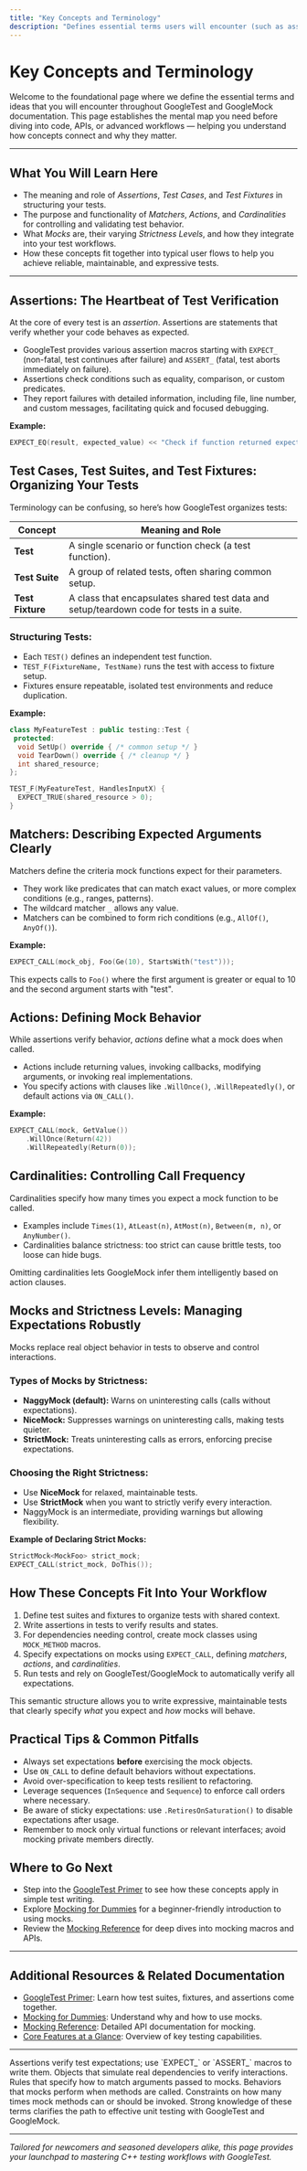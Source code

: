 ```yaml
---
title: "Key Concepts and Terminology"
description: "Defines essential terms users will encounter (such as assertions, test cases, fixtures, matchers, actions, cardinalities, mocks, strictness levels), and describes how each concept fits into user workflows, helping new users build a mental map before reading code or API references."
---
```


# Key Concepts and Terminology

Welcome to the foundational page where we define the essential terms and ideas that you will encounter throughout GoogleTest and GoogleMock documentation. This page establishes the mental map you need before diving into code, APIs, or advanced workflows — helping you understand how concepts connect and why they matter.

---

## What You Will Learn Here

- The meaning and role of *Assertions*, *Test Cases*, and *Test Fixtures* in structuring your tests.
- The purpose and functionality of *Matchers*, *Actions*, and *Cardinalities* for controlling and validating test behavior.
- What *Mocks* are, their varying *Strictness Levels*, and how they integrate into your test workflows.
- How these concepts fit together into typical user flows to help you achieve reliable, maintainable, and expressive tests.

---

## Assertions: The Heartbeat of Test Verification

At the core of every test is an *assertion*. Assertions are statements that verify whether your code behaves as expected.

- GoogleTest provides various assertion macros starting with `EXPECT_` (non-fatal, test continues after failure) and `ASSERT_` (fatal, test aborts immediately on failure).
- Assertions check conditions such as equality, comparison, or custom predicates.
- They report failures with detailed information, including file, line number, and custom messages, facilitating quick and focused debugging.

**Example:**
```cpp
EXPECT_EQ(result, expected_value) << "Check if function returned expected value";
```


## Test Cases, Test Suites, and Test Fixtures: Organizing Your Tests

Terminology can be confusing, so here’s how GoogleTest organizes tests:

| Concept           | Meaning and Role                                       |
|-------------------|-------------------------------------------------------|
| **Test**          | A single scenario or function check (a test function).|
| **Test Suite**    | A group of related tests, often sharing common setup. |
| **Test Fixture**  | A class that encapsulates shared test data and setup/teardown code for tests in a suite.

### Structuring Tests:

- Each `TEST()` defines an independent test function.
- `TEST_F(FixtureName, TestName)` runs the test with access to fixture setup.
- Fixtures ensure repeatable, isolated test environments and reduce duplication.

**Example:**
```cpp
class MyFeatureTest : public testing::Test {
 protected:
  void SetUp() override { /* common setup */ }
  void TearDown() override { /* cleanup */ }
  int shared_resource;
};

TEST_F(MyFeatureTest, HandlesInputX) {
  EXPECT_TRUE(shared_resource > 0);
}
```


## Matchers: Describing Expected Arguments Clearly

Matchers define the criteria mock functions expect for their parameters.

- They work like predicates that can match exact values, or more complex conditions (e.g., ranges, patterns).
- The wildcard matcher `_` allows any value.
- Matchers can be combined to form rich conditions (e.g., `AllOf()`, `AnyOf()`).

**Example:**
```cpp
EXPECT_CALL(mock_obj, Foo(Ge(10), StartsWith("test")));
```

This expects calls to `Foo()` where the first argument is greater or equal to 10 and the second argument starts with "test".


## Actions: Defining Mock Behavior

While assertions verify behavior, *actions* define what a mock does when called.

- Actions include returning values, invoking callbacks, modifying arguments, or invoking real implementations.
- You specify actions with clauses like `.WillOnce()`, `.WillRepeatedly()`, or default actions via `ON_CALL()`.

**Example:**
```cpp
EXPECT_CALL(mock, GetValue())
    .WillOnce(Return(42))
    .WillRepeatedly(Return(0));
```


## Cardinalities: Controlling Call Frequency

Cardinalities specify how many times you expect a mock function to be called.

- Examples include `Times(1)`, `AtLeast(n)`, `AtMost(n)`, `Between(m, n)`, or `AnyNumber()`.
- Cardinalities balance strictness: too strict can cause brittle tests, too loose can hide bugs.

Omitting cardinalities lets GoogleMock infer them intelligently based on action clauses.


## Mocks and Strictness Levels: Managing Expectations Robustly

Mocks replace real object behavior in tests to observe and control interactions.

### Types of Mocks by Strictness:

- **NaggyMock (default):** Warns on uninteresting calls (calls without expectations).
- **NiceMock:** Suppresses warnings on uninteresting calls, making tests quieter.
- **StrictMock:** Treats uninteresting calls as errors, enforcing precise expectations.

### Choosing the Right Strictness:

- Use **NiceMock** for relaxed, maintainable tests.
- Use **StrictMock** when you want to strictly verify every interaction.
- NaggyMock is an intermediate, providing warnings but allowing flexibility.

**Example of Declaring Strict Mocks:**
```cpp
StrictMock<MockFoo> strict_mock;
EXPECT_CALL(strict_mock, DoThis());
```


## How These Concepts Fit Into Your Workflow

1. Define test suites and fixtures to organize tests with shared context.
2. Write assertions in tests to verify results and states.
3. For dependencies needing control, create mock classes using `MOCK_METHOD` macros.
4. Specify expectations on mocks using `EXPECT_CALL`, defining *matchers*, *actions*, and *cardinalities*.
5. Run tests and rely on GoogleTest/GoogleMock to automatically verify all expectations.

This semantic structure allows you to write expressive, maintainable tests that clearly specify *what* you expect and *how* mocks will behave.


## Practical Tips & Common Pitfalls

- Always set expectations **before** exercising the mock objects.
- Use `ON_CALL` to define default behaviors without expectations.
- Avoid over-specification to keep tests resilient to refactoring.
- Leverage sequences (`InSequence` and `Sequence`) to enforce call orders where necessary.
- Be aware of sticky expectations: use `.RetiresOnSaturation()` to disable expectations after usage.
- Remember to mock only virtual functions or relevant interfaces; avoid mocking private members directly.


## Where to Go Next

- Step into the [GoogleTest Primer](../primer.md) to see how these concepts apply in simple test writing.
- Explore [Mocking for Dummies](../gmock_for_dummies.md) for a beginner-friendly introduction to using mocks.
- Review the [Mocking Reference](../reference/mocking.md) for deep dives into mocking macros and APIs.


---

## Additional Resources & Related Documentation

- [GoogleTest Primer](../primer.md): Learn how test suites, fixtures, and assertions come together.
- [Mocking for Dummies](../gmock_for_dummies.md): Understand why and how to use mocks.
- [Mocking Reference](../reference/mocking.md): Detailed API documentation for mocking.
- [Core Features at a Glance](core-features-overview.md): Overview of key testing capabilities.


---

<AccordionGroup title="Key Terms Cross-Reference">
<Accordion title="Assertions">
Assertions verify test expectations; use `EXPECT_` or `ASSERT_` macros to write them.
</Accordion>
<Accordion title="Mocks">
Objects that simulate real dependencies to verify interactions.
</Accordion>
<Accordion title="Matchers">
Rules that specify how to match arguments passed to mocks.
</Accordion>
<Accordion title="Actions">
Behaviors that mocks perform when methods are called.
</Accordion>
<Accordion title="Cardinalities">
Constraints on how many times mock methods can or should be invoked.
</Accordion>
</AccordionGroup>

<Tip>
Strong knowledge of these terms clarifies the path to effective unit testing with GoogleTest and GoogleMock.
</Tip>

---

*Tailored for newcomers and seasoned developers alike, this page provides your launchpad to mastering C++ testing workflows with GoogleTest.*
